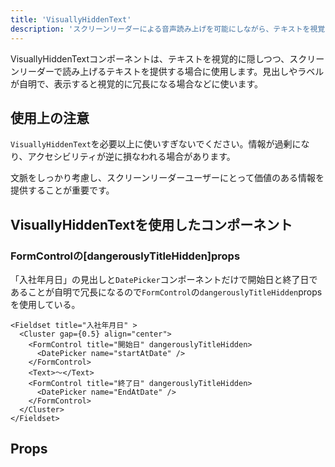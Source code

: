 ```yaml
---
title: 'VisuallyHiddenText'
description: 'スクリーンリーダーによる音声読み上げを可能にしながら、テキストを視覚的に隠したい場合に使用するコンポーネントです。'
---
```



VisuallyHiddenTextコンポーネントは、テキストを視覚的に隠しつつ、スクリーンリーダーで読み上げるテキストを提供する場合に使用します。見出しやラベルが自明で、表示すると視覚的に冗長になる場合などに使います。

## 使用上の注意

`VisuallyHiddenText`を必要以上に使いすぎないでください。情報が過剰になり、アクセシビリティが逆に損なわれる場合があります。

文脈をしっかり考慮し、スクリーンリーダーユーザーにとって価値のある情報を提供することが重要です。

## VisuallyHiddenTextを使用したコンポーネント

### FormControlの[dangerouslyTitleHidden]props
「入社年月日」の見出しと`DatePicker`コンポーネントだけで開始日と終了日であることが自明で冗長になるので`FormControl`の`dangerouslyTitleHidden`propsを使用している。

```tsx editable
<Fieldset title="入社年月日" >
  <Cluster gap={0.5} align="center">
    <FormControl title="開始日" dangerouslyTitleHidden>
      <DatePicker name="startAtDate" />
    </FormControl>
    <Text>〜</Text>
    <FormControl title="終了日" dangerouslyTitleHidden>
      <DatePicker name="EndAtDate" />
    </FormControl>
  </Cluster>
</Fieldset>
```


## Props

<ComponentPropsTable name="VisuallyHiddenText" />

